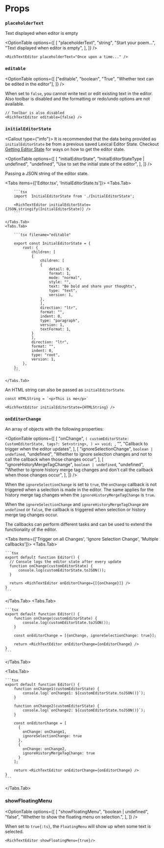 

# Props

### `placeholderText`

Text displayed when editor is empty

<OptionTable
  options={[
    [
      "placeholderText",
      "string",
      "Start your poem...",
      "Text displayed when editor is empty",
    ],
  ]}
/>

```tsx filename="custom placeholder"
<RichTextEditor placeholderText="Once upon a time..." />
```

### `editable`

<OptionTable
  options={[
    ["editable", "boolean", "True", "Whether text can be edited in the editor"],
  ]}
/>

When set to `false`, you cannot write text or edit existing text in the editor.
Also toolbar is disabled and the formatting or redo/undo options are not available.

```tsx filename="editable"
// Toolbar is also disabled
<RichTextEditor editable={false} />
```

### `initialEditorState`

<Callout type={"info"}>
  It is recommended that the data being provided as `initialEditorState` be from
  a previous saved Lexical Editor State. Checkout [Getting Editor
  State](./guide/get-editor-state.mdx) for ways on how to get the editor state.
</Callout>

<OptionTable
  options={[
    [
      "initialEditorState",
      "InitialEditorStateType | undefined",
      "undefined",
      "Use to set the initial state of the editor",
    ],
  ]}
/>

Passing a JSON string of the editor state.

<Tabs items={['Editor.tsx', 'InitialEditorState.ts']}>
    <Tabs.Tab>

        ```tsx
        import  InitialEditorState from './InitialEditorState';

        <RichTextEditor initialEditorState={JSON.stringify(InitialEditorState)} />
        ```

    </Tabs.Tab>
    <Tabs.Tab>

        ```tsx filename="editable"

        export const InitialEditorState = {
            root: {
                children: [
                {
                    children: [
                    {
                        detail: 0,
                        format: 1,
                        mode: "normal",
                        style: "",
                        text: "Be bold and share your thoughts",
                        type: "text",
                        version: 1,
                    },
                    ],
                    direction: "ltr",
                    format: "",
                    indent: 0,
                    type: "paragraph",
                    version: 1,
                    textFormat: 1,
                }
                ],
                direction: "ltr",
                format: "",
                indent: 0,
                type: "root",
                version: 1,
            },
        };
        ```

    </Tabs.Tab>

</Tabs>

An HTML string can also be passed as `initialEditorState`.

```tsx
const HTMLString = `<p>This is me</p>`

<RichTextEditor initialEditorState={HTMLString} />
```

### `onEditorChange`

An array of objects with the following properties:

<OptionTable
  options={[
    [
      "onChange",
      `(
  customEditorState: CustomEditorState,
  tags?: Set<string>,
) => void;
    `,
      "",
      "Callback to trigger when the editor updates",
    ],
    [
      "ignoreSelectionChange",
      `boolean | undefined`,
      "undefined",
      "Whether to ignore selection changes and not to call the callback when those changes occur",
    ],
    [
      "ignoreHistoryMergeTagChange",
      `boolean | undefined`,
      "undefined",
      "Whether to ignore history merge tag changes and don't call the callback when those changes occur",
    ],
  ]}
/>

When the `ignoreSelectionChange` is set to `true`, the `onChange` callback is not triggered when a selection
is made in the editor. The same applies for the history merge tag changes when the `ignoreHistoryMergeTagChange`
is `true`.

When the `ignoreSelectionChange` and `ignoreHistoryMergeTagChange` are `undefined` or `false`, the callback is
triggered when selection or history merge tag changes occur.

The callbacks can perform different tasks and can be used to extend the functionality of the editor.

<Tabs items={['Trigger on all Changes', 'Ignore Selection Change', 'Multiple callbacks']}>
  <Tabs.Tab>

    ```tsx
    export default function Editor() {
      // Console logs the editor state after every update
      function onChange(customEditorState) {
          console.log(customEditorState.toJSON());
      }

      return <RichTextEditor onEditorChange={[{onChange}]} />
    }
    ```

  </Tabs.Tab>
  <Tabs.Tab>

    ```tsx
    export default function Editor() {
        function onChange(customEditorState) {
            console.log(customEditorState.toJSON());
        }

        const onEditorChange = [{onChange, ignoreSelectionChange: true}];

        return <RichTextEditor onEditorChange={onEditorChange} />
    }
    ```

  </Tabs.Tab>

  <Tabs.Tab>

    ```tsx
    export default function Editor() {
        function onChange1(customEditorState) {
            console.log(`onChange1: ${customEditorState.toJSON()}`);
        }

        function onChange2(customEditorState) {
            console.log(`onChange2: ${customEditorState.toJSON()}`);
        }

        const onEditorChange = [
          {
            onChange: onChange1,
            ignoreSelectionChange: true
          },
          {
            onChange: onChange2,
            ignoreHistoryMergeTagChange: true
          }
        ];

        return <RichTextEditor onEditorChange={onEditorChange} />
    }
    ```

  </Tabs.Tab>

</Tabs>

### showFloatingMenu

<OptionTable
  options={[
    [
      "showFloatingMenu",
      "boolean | undefined",
      "false",
      "Whether to show the floating menu on  selection.",
    ],
  ]}
/>

When set to `true{:ts}`, the `FloatingMenu` will show up when some text is selected.

```tsx filename="showFloatingMenu"
<RichTextEditor showFloatingMenu={true}/>
```
